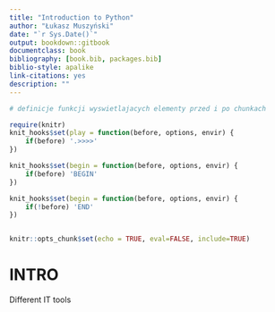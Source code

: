 ```yaml
--- 
title: "Introduction to Python"
author: "Łukasz Muszyński"
date: "`r Sys.Date()`"
output: bookdown::gitbook
documentclass: book
bibliography: [book.bib, packages.bib]
biblio-style: apalike
link-citations: yes
description: ""
---
```





```r

# definicje funkcji wyswietlajacych elementy przed i po chunkach

require(knitr)
knit_hooks$set(play = function(before, options, envir) {
    if(before) '.>>>>'
})

knit_hooks$set(begin = function(before, options, envir) {
    if(before) 'BEGIN'
})

knit_hooks$set(begin = function(before, options, envir) {
    if(!before) 'END'
})


knitr::opts_chunk$set(echo = TRUE, eval=FALSE, include=TRUE)


```



# INTRO

Different IT tools
